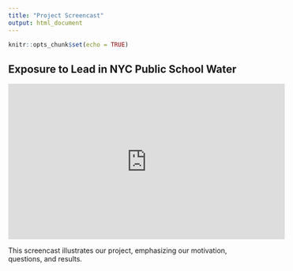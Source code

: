 ```yaml
---
title: "Project Screencast"
output: html_document
---
```


```r
knitr::opts_chunk$set(echo = TRUE)
```

## Exposure to Lead in NYC Public School Water

<iframe width="560" height="315" src="https://www.youtube.com/embed/VCaCc4Wtje8" frameborder="0" gesture="media" allow="encrypted-media" allowfullscreen></iframe>
  
  
This screencast illustrates our project, emphasizing our motivation, questions, and results.